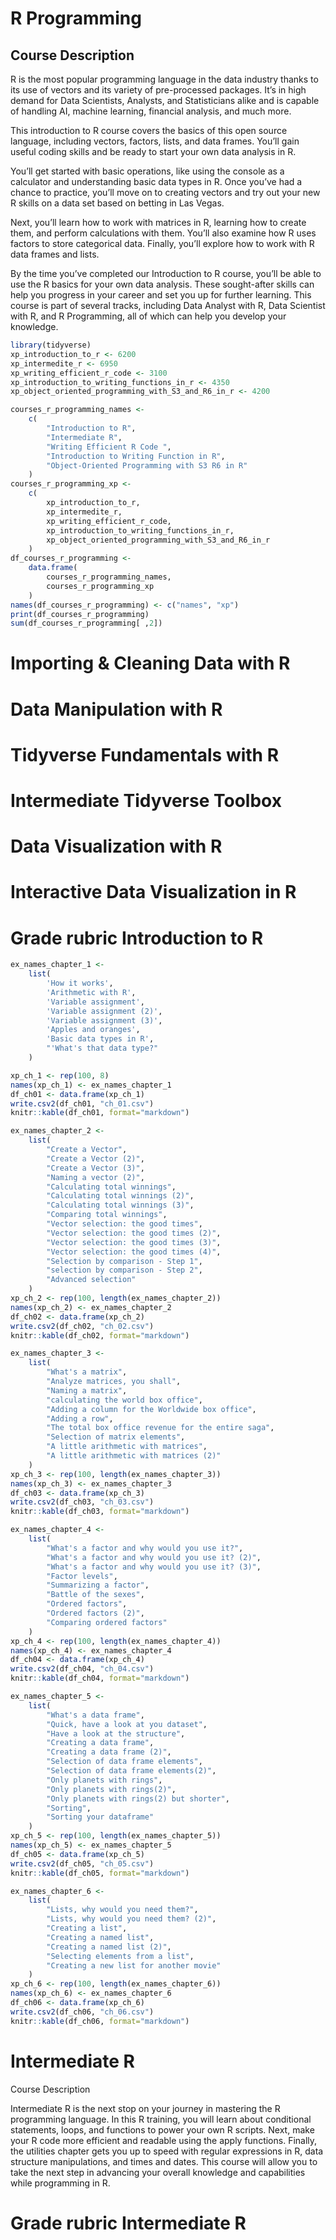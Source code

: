 # R Programming {.unnumbered}

## Course Description {.unnumbered}

R is the most popular programming language in the data industry thanks to its 
use of vectors and its variety of pre-processed packages. It’s in high demand 
for Data Scientists, Analysts, and Statisticians alike and is capable of 
handling AI, machine learning, financial analysis, and much more.

This introduction to R course covers the basics of this open source language,
including vectors, factors, lists, and data frames. You’ll gain useful coding 
skills and be ready to start your own data analysis in R.

You’ll get started with basic operations, like using the console as a calculator
and understanding basic data types in R. Once you’ve had a chance to practice,
you’ll move on to creating vectors and try out your new R skills on a data set
 based on betting in Las Vegas.

Next, you’ll learn how to work with matrices in R, learning how to create them,
and perform calculations with them. You’ll also examine how R uses factors to
store categorical data. Finally, you’ll explore how to work with R data frames
 and lists.

By the time you’ve completed our Introduction to R course, you’ll be able to use
the R basics for your own data analysis. These sought-after skills can help you 
progress in your career and set you up for further learning. This course is part
of several tracks, including Data Analyst with R, Data Scientist with R, and R
Programming, all of which can help you develop your knowledge.

```r
library(tidyverse)
xp_introduction_to_r <- 6200
xp_intermedite_r <- 6950
xp_writing_efficient_r_code <- 3100
xp_introduction_to_writing_functions_in_r <- 4350
xp_object_oriented_programming_with_S3_and_R6_in_r <- 4200

courses_r_programming_names <- 
    c(
        "Introduction to R",
        "Intermediate R",
        "Writing Efficient R Code ",
        "Introduction to Writing Function in R",
        "Object-Oriented Programming with S3 R6 in R"
    )
courses_r_programming_xp <- 
    c(
        xp_introduction_to_r,
        xp_intermedite_r,
        xp_writing_efficient_r_code,
        xp_introduction_to_writing_functions_in_r,
        xp_object_oriented_programming_with_S3_and_R6_in_r
    )
df_courses_r_programming <- 
    data.frame(
        courses_r_programming_names,
        courses_r_programming_xp
    )
names(df_courses_r_programming) <- c("names", "xp")
print(df_courses_r_programming)
sum(df_courses_r_programming[ ,2])
```

# Importing & Cleaning Data with R
# Data Manipulation with R
# Tidyverse Fundamentals with R
# Intermediate Tidyverse Toolbox
# Data Visualization with R
# Interactive Data Visualization in R

# Grade rubric Introduction to R {.unnumbered}
```r

ex_names_chapter_1 <- 
    list(
        'How it works',
        'Arithmetic with R',
        'Variable assignment',
        'Variable assignment (2)',
        'Variable assignment (3)',
        'Apples and oranges',
        'Basic data types in R',
        "'What's that data type?"
    )

xp_ch_1 <- rep(100, 8)
names(xp_ch_1) <- ex_names_chapter_1
df_ch01 <- data.frame(xp_ch_1)
write.csv2(df_ch01, "ch_01.csv")
knitr::kable(df_ch01, format="markdown")
```

```r
ex_names_chapter_2 <-
    list(
        "Create a Vector",
        "Create a Vector (2)",
        "Create a Vector (3)",
        "Naming a vector (2)",
        "Calculating total winnings",
        "Calculating total winnings (2)",
        "Calculating total winnings (3)",
        "Comparing total winnings",
        "Vector selection: the good times",
        "Vector selection: the good times (2)",
        "Vector selection: the good times (3)",
        "Vector selection: the good times (4)",
        "Selection by comparison - Step 1",
        "selection by comparison - Step 2",
        "Advanced selection"
    )
xp_ch_2 <- rep(100, length(ex_names_chapter_2))
names(xp_ch_2) <- ex_names_chapter_2
df_ch02 <- data.frame(xp_ch_2)
write.csv2(df_ch02, "ch_02.csv")
knitr::kable(df_ch02, format="markdown")
```

```r
ex_names_chapter_3 <-
    list(
        "What's a matrix",
        "Analyze matrices, you shall",
        "Naming a matrix",
        "calculating the world box office",
        "Adding a column for the Worldwide box office",
        "Adding a row",
        "The total box office revenue for the entire saga",
        "Selection of matrix elements",
        "A little arithmetic with matrices",
        "A little arithmetic with matrices (2)"
    )
xp_ch_3 <- rep(100, length(ex_names_chapter_3))
names(xp_ch_3) <- ex_names_chapter_3
df_ch03 <- data.frame(xp_ch_3)
write.csv2(df_ch03, "ch_03.csv")
knitr::kable(df_ch03, format="markdown")
```

```r
ex_names_chapter_4 <-
    list(
        "What's a factor and why would you use it?",
        "What's a factor and why would you use it? (2)",
        "What's a factor and why would you use it? (3)",
        "Factor levels",
        "Summarizing a factor",
        "Battle of the sexes",
        "Ordered factors",
        "Ordered factors (2)",
        "Comparing ordered factors"
    )
xp_ch_4 <- rep(100, length(ex_names_chapter_4))
names(xp_ch_4) <- ex_names_chapter_4
df_ch04 <- data.frame(xp_ch_4)
write.csv2(df_ch04, "ch_04.csv")
knitr::kable(df_ch04, format="markdown")
```


```r
ex_names_chapter_5 <-
    list(
        "What's a data frame",
        "Quick, have a look at you dataset",
        "Have a look at the structure",
        "Creating a data frame",
        "Creating a data frame (2)",
        "Selection of data frame elements",
        "Selection of data frame elements(2)",
        "Only planets with rings",
        "Only planets with rings(2)",
        "Only planets with rings(2) but shorter",
        "Sorting",
        "Sorting your dataframe"
    )
xp_ch_5 <- rep(100, length(ex_names_chapter_5))
names(xp_ch_5) <- ex_names_chapter_5
df_ch05 <- data.frame(xp_ch_5)
write.csv2(df_ch05, "ch_05.csv")
knitr::kable(df_ch05, format="markdown")
```

```r
ex_names_chapter_6 <-
    list(
        "Lists, why would you need them?",
        "Lists, why would you need them? (2)",
        "Creating a list",
        "Creating a named list",
        "Creating a named list (2)",
        "Selecting elements from a list",
        "Creating a new list for another movie"
    )
xp_ch_6 <- rep(100, length(ex_names_chapter_6))
names(xp_ch_6) <- ex_names_chapter_6
df_ch06 <- data.frame(xp_ch_6)
write.csv2(df_ch06, "ch_06.csv")
knitr::kable(df_ch06, format="markdown")
```    
# Intermediate R {.unnumbered}

Course Description

Intermediate R is the next stop on your journey in mastering the R programming
language. In this R training, you will learn about conditional statements,
loops, and functions to power your own R scripts. Next, make your R code more 
efficient and readable using the apply functions. Finally, the utilities chapter
gets you up to speed with regular expressions in R, data structure 
manipulations, and times and dates. This course will allow you to take the next
step in advancing your overall knowledge and capabilities while programming in 
R.

# Grade rubric Intermediate R {.unnumbered}
